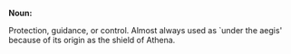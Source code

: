 '''Noun:'''

Protection, guidance, or control.  Almost always used as `under the aegis' because of its origin as the shield of Athena.